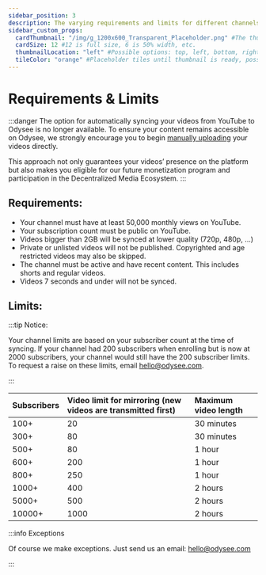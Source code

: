 ---
sidebar_position: 3
description: The varying requirements and limits for different channels.
sidebar_custom_props:
  cardThumbnail: "/img/g_1200x600_Transparent_Placeholder.png" #The thumbnail on the category card.
  cardSize: 12 #12 is full size, 6 is 50% width, etc.
  thumbnailLocation: "left" #Possible options: top, left, bottom, right, none
  tileColor: "orange" #Placeholder tiles until thumbnail is ready, possible options: blue, cream, darkpurple, lightpurple, mauve, orange, pink, none
---

# Requirements & Limits

:::danger The option for automatically syncing your videos from YouTube to Odysee is no longer available. To ensure your content remains accessible on Odysee, we strongly encourage you to begin [manually uploading](https://help.odysee.tv/category-uploading/) your videos directly.

This approach not only guarantees your videos’ presence on the platform but also makes you eligible for our future monetization program and participation in the Decentralized Media Ecosystem.
:::

## Requirements:

- Your channel must have at least 50,000 monthly views on YouTube.
- Your subscription count must be public on YouTube.
- Videos bigger than 2GB will be synced at lower quality (720p, 480p, ...)
- Private or unlisted videos will not be published. Copyrighted and age restricted videos may also be skipped.
- The channel must be active and have recent content. This includes shorts and regular videos.
- Videos 7 seconds and under will not be synced.

## Limits:

:::tip Notice:

Your channel limits are based on your subscriber count at the time of syncing. If your channel had 200 subscribers when enrolling but is now at 2000 subscribers, your channel would still have the 200 subscriber limits. To request a raise on these limits, email hello@odysee.com.

:::

|Subscribers| Video limit for mirroring (new videos are transmitted first) | Maximum video length |
|:-|:-|:-|
|100+|20|30 minutes|
|300+|80|30 minutes|
|500+|80|1 hour|
|600+|200|1 hour|
|800+|250|1 hour|
|1000+|400|2 hours|
|5000+|500|2 hours|
|10000+|1000|2 hours|

:::info Exceptions

Of course we make exceptions. Just send us an email: hello@odysee.com

:::
